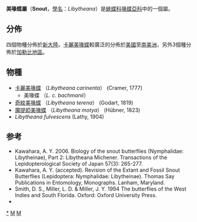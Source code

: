 {{NoteTA|G1=Butterfly}}
{{Automatic Taxobox
| taxon = Libytheana
| authority = [[Michener|Michener]], 1943
| image = American Snout.jpg
| image_caption = [[卡麗美喙蝶|卡麗美喙蝶]]<br />''Libytheana carinenta''
| type_species = [[卡麗美喙蝶|美喙蝶]]<br />''Libythea bachmanii''
| type_species_authority = [[Kirtland|Kirtland]], 1851
| subdivision_ranks = [[物種|物種]]
| subdivision = 共4種，詳見正文。
}}

'''美喙蝶屬'''（'''Snout'''，[[學名|學名]]：''Libytheana''）是[[蛺蝶科|蛺蝶科]][[喙蝶亞科|喙蝶亞科]]中的一個屬。

== 分佈 ==
四個物種分佈於[[新大陸|新大陸]]。[[卡麗美喙蝶|卡麗美喙蝶]]較廣泛的分佈於[[美國|美國]]至[[南美洲|南美洲]]，另外3個種分佈於[[加勒比地區|加勒比地區]]。

== 物種 ==
* [[卡麗美喙蝶|卡麗美喙蝶]] （''Libytheana carinenta''） (Cramer, 1777) 
** 美喙蝶 （''L. c. bachmanii''）
* [[奇紋美喙蝶|奇紋美喙蝶]] （''Libytheana terena''） (Godart, 1819)
* [[魔提婭美喙蝶|魔提婭美喙蝶]] （''Libytheana motya''） (Hübner, 1823)
* ''Libytheana fulvescens'' (Lathy, 1904)

== 参考 ==
* Kawahara, A. Y. 2006. Biology of the snout butterflies (Nymphalidae: Libytheinae), Part 2: Libytheana Michener. Transactions of the Lepidopterological Society of Japan 57(3): 265-277.
* Kawahara, A. Y. (accepted). Revision of the Extant and Fossil Snout Butterflies (Lepidoptera: Nymphalidae: Libytheinae). Thomas Say Publications in Entomology, Monographs. Lanham, Maryland.
* Smith, D. S., Miller, L. D. & Miller, J. Y. 1994 The butterflies of the West Indies and South Florida. Oxford: Oxford University Press.
* {{Cite book | author = 寿建新、周尧、李宇飞 | title = 《世界蝴蝶分類名錄》 | location = 中國 | publisher = 陝西科學技術出版社 | date = 2006年4月1日 | ISBN = 9787536936768 | language= zh-hans }}

{{Commons category|Libytheana}}

{{喙蝶亞科}}
{{Taxonbar}}
[[Category:美喙蝶屬|*]]
[[Category:喙蝶亞科|M]]
[[Category:_1943年描述的分类群|M]]


{{butterfly-stub}}